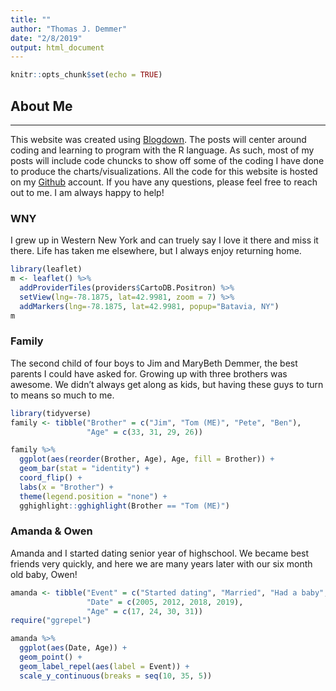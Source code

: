 ```yaml
---
title: ""
author: "Thomas J. Demmer"
date: "2/8/2019"
output: html_document
---
```


```r
knitr::opts_chunk$set(echo = TRUE)
```

## About Me
***

This website was created using [Blogdown](https://bookdown.org/yihui/blogdown/).  The posts will center around coding and learning to program with the R language.  As such, most of my posts will include code chuncks to show off some of the coding I have done to produce the charts/visualizations.  All the code for this website is hosted on my [Github](https://github.com/tdemmer18) account.  If you have any questions, please feel free to reach out to me. I am always happy to help!

### WNY
I grew up in Western New York and can truely say I love it there and miss it there.  Life has taken me elsewhere, but I always enjoy returning home.

```r
library(leaflet)
m <- leaflet() %>%
  addProviderTiles(providers$CartoDB.Positron) %>%
  setView(lng=-78.1875, lat=42.9981, zoom = 7) %>% 
  addMarkers(lng=-78.1875, lat=42.9981, popup="Batavia, NY")
m
```


### Family
The second child of four boys to Jim and MaryBeth Demmer, the best parents I could have asked for.  Growing up with three brothers was awesome.  We didn't always get along as kids, but having these guys to turn to means so much to me.

```r
library(tidyverse)
family <- tibble("Brother" = c("Jim", "Tom (ME)", "Pete", "Ben"), 
                 "Age" = c(33, 31, 29, 26))
```

```r
family %>%
  ggplot(aes(reorder(Brother, Age), Age, fill = Brother)) +
  geom_bar(stat = "identity") +
  coord_flip() +
  labs(x = "Brother") +
  theme(legend.position = "none") +
  gghighlight::gghighlight(Brother == "Tom (ME)")
```

### Amanda & Owen
Amanda and I started dating senior year of highschool.  We became best friends very quickly, and here we are many years later with our six month old baby, Owen!
```r
amanda <- tibble("Event" = c("Started dating", "Married", "Had a baby", "Today"),
                 "Date" = c(2005, 2012, 2018, 2019),
                 "Age" = c(17, 24, 30, 31))
require("ggrepel")

```


```r
amanda %>% 
  ggplot(aes(Date, Age)) +
  geom_point() +
  geom_label_repel(aes(label = Event)) +
  scale_y_continuous(breaks = seq(10, 35, 5))
  
```







